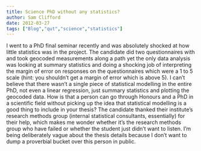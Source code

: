 ```yaml
---
title: Science PhD without any statistics?
author: Sam Clifford
date: 2012-03-27
tags: ["Blog","qut","science","statistics"]
---
```


I went to a PhD final seminar recently and was absolutely shocked at how little statistics was in the project. The candidate did two questionnaires with and took geocoded measurements along a path yet the only data analysis was looking at summary statistics and doing a shocking job of interpreting the margin of error on responses on the questionnaires which were a 1 to 5 scale (hint: you shouldn't get a margin of error which is above 5). I can't believe that there wasn't a single piece of statistical modelling in the entire PhD, not even a linear regression, just summary statistics and plotting the geocoded data. How is that a person can go through Honours and a PhD in a scientific field without picking up the idea that statistical modelling is a good thing to include in your thesis? The candidate thanked their institute's research methods group (internal statistical consultants, essentially) for their help, which makes me wonder whether it's the research methods group who have failed or whether the student just didn't want to listen. I'm being deliberately vague about the thesis details because I don't want to dump a proverbial bucket over this person in public.